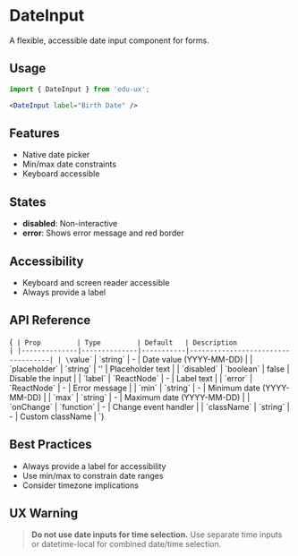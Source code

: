 
<Meta of={DateInputStories} />

# DateInput

A flexible, accessible date input component for forms.

## Usage

```jsx
import { DateInput } from 'edu-ux';

<DateInput label="Birth Date" />
```

## Features

- Native date picker
- Min/max date constraints
- Keyboard accessible

## States

- **disabled**: Non-interactive
- **error**: Shows error message and red border

## Accessibility

- Keyboard and screen reader accessible
- Always provide a label

## API Reference

<Markdown>{`
| Prop         | Type         | Default   | Description                       |
|--------------|--------------|-----------|-----------------------------------|
| \`value\`        | \`string\`     | -         | Date value (YYYY-MM-DD)           |
| \`placeholder\`  | \`string\`     | ''        | Placeholder text                  |
| \`disabled\`     | \`boolean\`    | false     | Disable the input                 |
| \`label\`        | \`ReactNode\`  | -         | Label text                        |
| \`error\`        | \`ReactNode\`  | -         | Error message                     |
| \`min\`          | \`string\`     | -         | Minimum date (YYYY-MM-DD)         |
| \`max\`          | \`string\`     | -         | Maximum date (YYYY-MM-DD)         |
| \`onChange\`     | \`function\`   | -         | Change event handler              |
| \`className\`    | \`string\`     | -         | Custom className                  |
`}</Markdown>

## Best Practices

- Always provide a label for accessibility
- Use min/max to constrain date ranges
- Consider timezone implications

## UX Warning

> **Do not use date inputs for time selection.**
> Use separate time inputs or datetime-local for combined date/time selection.
